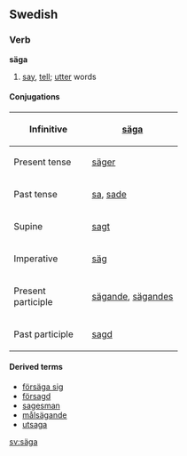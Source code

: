 ==Swedish==
===Verb===
'''säga'''

#[[say]], [[tell]]; [[utter]] words

====Conjugations====
{| border=1 cellspacing=0
|- align=center
! width=125 bgcolor="#FFFFF0" | Infinitive
| [[säga]]
|- align=center
! width=125 bgcolor="#FFFFF0" | Present tense
| [[säger]]
|- align=center
! width=125 bgcolor="#FFFFF0" | Past tense
| [[sa]], [[sade]]
|- align=center
! width=125 bgcolor="#FFFFF0" | Supine
| [[sagt]]
|- align=center
! width=125 bgcolor="#FFFFF0" | Imperative
| [[säg]]
|- align=center
! width=125 bgcolor="#FFFFF0" | Present participle
| colspan=2 | [[sägande]], [[sägandes]]
|- align=center
! width=125 bgcolor="#FFFFF0" | Past participle
| colspan=2 | [[sagd]]
|}

====Derived terms====
*[[försäga sig]]
*[[försagd]]
*[[sagesman]]
*[[målsägande]]
*[[utsaga]]

[[sv:säga]]